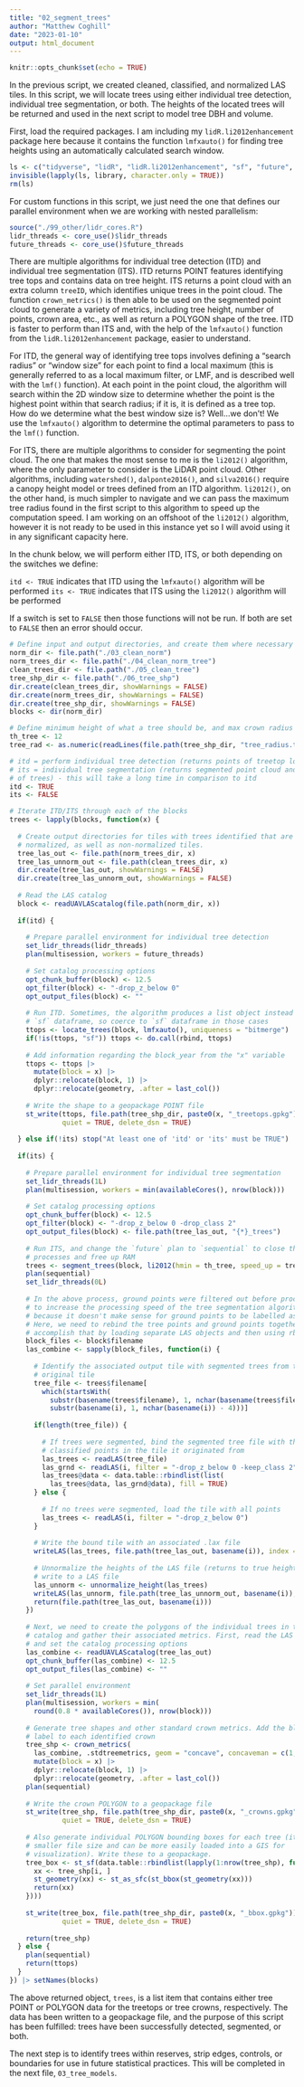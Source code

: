 ```yaml
---
title: "02_segment_trees"
author: "Matthew Coghill"
date: "2023-01-10"
output: html_document
---
```


```r
knitr::opts_chunk$set(echo = TRUE)
```

In the previous script, we created cleaned, classified, and normalized LAS tiles. In this script, we will locate trees using either individual tree detection, individual tree segmentation, or both. The heights of the located trees will be returned and used in the next script to model tree DBH and volume.

First, load the required packages. I am including my `lidR.li2012enhancement` package here because it contains the function `lmfxauto()` for finding tree heights using an automatically calculated search window.

```r

ls <- c("tidyverse", "lidR", "lidR.li2012enhancement", "sf", "future", "terra")
invisible(lapply(ls, library, character.only = TRUE))
rm(ls)

```

For custom functions in this script, we just need the one that defines our parallel environment when we are working with nested parallelism:

```r

source("./99_other/lidr_cores.R")
lidr_threads <- core_use()$lidr_threads
future_threads <- core_use()$future_threads

```

There are multiple algorithms for individual tree detection (ITD) and individual tree segmentation (ITS). ITD returns POINT features identifying tree tops and contains data on tree height. ITS returns a point cloud with an extra column `treeID`, which identifies unique trees in the point cloud. The function `crown_metrics()` is then able to be used on the segmented point cloud to generate a variety of metrics, including tree height, number of points, crown area, etc., as well as return a POLYGON shape of the tree. ITD is faster to perform than ITS and, with the help of the `lmfxauto()` function from the `lidR.li2012enhancement` package, easier to understand.

For ITD, the general way of identifying tree tops involves defining a "search radius" or "window size" for each point to find a local maximum (this is generally referred to as a local maximum filter, or LMF, and is described well with the `lmf()` function). At each point in the point cloud, the algorithm will search within the 2D window size to determine whether the point is the highest point within that search radius; if it is, it is defined as a tree top. How do we determine what the best window size is? Well...we don't! We use the `lmfxauto()` algorithm to determine the optimal parameters to pass to the `lmf()` function.

For ITS, there are multiple algorithms to consider for segmenting the point cloud. The one that makes the most sense to me is the `li2012()` algorithm, where the only parameter to consider is the LiDAR point cloud. Other algorithms, including `watershed()`, `dalponte2016()`, and `silva2016()` require a canopy height model or trees defined from an ITD algorithm. `li2012()`, on the other hand, is much simpler to navigate and we can pass the maximum tree radius found in the first script to this algorithm to speed up the computation speed. I am working on an offshoot of the `li2012()` algorithm, however it is not ready to be used in this instance yet so I will avoid using it in any significant capacity here.

In the chunk below, we will perform either ITD, ITS, or both depending on the switches we define:

`itd <- TRUE` indicates that ITD using the `lmfxauto()` algorithm will be performed
`its <- TRUE` indicates that ITS using the `li2012()` algorithm will be performed

If a switch is set to `FALSE` then those functions will not be run. If both are set to `FALSE` then an error should occur.

```r

# Define input and output directories, and create them where necessary
norm_dir <- file.path("./03_clean_norm")
norm_trees_dir <- file.path("./04_clean_norm_tree")
clean_trees_dir <- file.path("./05_clean_tree")
tree_shp_dir <- file.path("./06_tree_shp")
dir.create(clean_trees_dir, showWarnings = FALSE)
dir.create(norm_trees_dir, showWarnings = FALSE)
dir.create(tree_shp_dir, showWarnings = FALSE)
blocks <- dir(norm_dir)

# Define minimum height of what a tree should be, and max crown radius
th_tree <- 12
tree_rad <- as.numeric(readLines(file.path(tree_shp_dir, "tree_radius.txt")))

# itd = perform individual tree detection (returns points of treetop locations)
# its = individual tree segmentation (returns segmented point cloud and shapes 
# of trees) - this will take a long time in comparison to itd
itd <- TRUE
its <- FALSE

# Iterate ITD/ITS through each of the blocks
trees <- lapply(blocks, function(x) {
  
  # Create output directories for tiles with trees identified that are
  # normalized, as well as non-normalized tiles.
  tree_las_out <- file.path(norm_trees_dir, x)
  tree_las_unnorm_out <- file.path(clean_trees_dir, x)
  dir.create(tree_las_out, showWarnings = FALSE)
  dir.create(tree_las_unnorm_out, showWarnings = FALSE)
  
  # Read the LAS catalog
  block <- readUAVLAScatalog(file.path(norm_dir, x))
  
  if(itd) {
    
    # Prepare parallel environment for individual tree detection
    set_lidr_threads(lidr_threads)
    plan(multisession, workers = future_threads)
    
    # Set catalog processing options
    opt_chunk_buffer(block) <- 12.5
    opt_filter(block) <- "-drop_z_below 0"
    opt_output_files(block) <- ""
    
    # Run ITD. Sometimes, the algorithm produces a list object instead of an
    # `sf` dataframe, so coerce to `sf` dataframe in those cases
    ttops <- locate_trees(block, lmfxauto(), uniqueness = "bitmerge") 
    if(!is(ttops, "sf")) ttops <- do.call(rbind, ttops)
    
    # Add information regarding the block_year from the "x" variable
    ttops <- ttops |> 
      mutate(block = x) |> 
      dplyr::relocate(block, 1) |>  
      dplyr::relocate(geometry, .after = last_col())
    
    # Write the shape to a geopackage POINT file
    st_write(ttops, file.path(tree_shp_dir, paste0(x, "_treetops.gpkg")), 
             quiet = TRUE, delete_dsn = TRUE)
    
  } else if(!its) stop("At least one of 'itd' or 'its' must be TRUE")
  
  if(its) {
    
    # Prepare parallel environment for individual tree segmentation
    set_lidr_threads(1L)
    plan(multisession, workers = min(availableCores(), nrow(block)))
    
    # Set catalog processing options
    opt_chunk_buffer(block) <- 12.5
    opt_filter(block) <- "-drop_z_below 0 -drop_class 2"
    opt_output_files(block) <- file.path(tree_las_out, "{*}_trees")
    
    # Run ITS, and change the `future` plan to `sequential` to close the 
    # processes and free up RAM
    trees <- segment_trees(block, li2012(hmin = th_tree, speed_up = tree_rad))
    plan(sequential)
    set_lidr_threads(0L)
    
    # In the above process, ground points were filtered out before processing
    # to increase the processing speed of the tree segmentation algorithm and 
    # because it doesn't make sense for ground points to be labelled as a tree.
    # Here, we need to rebind the tree points and ground points together. We can 
    # accomplish that by loading separate LAS objects and then using rbindlist()
    block_files <- block$filename
    las_combine <- sapply(block_files, function(i) {
      
      # Identify the associated output tile with segmented trees from the 
      # original tile
      tree_file <- trees$filename[
        which(startsWith(
          substr(basename(trees$filename), 1, nchar(basename(trees$filename)) - 4),
          substr(basename(i), 1, nchar(basename(i)) - 4)))]
      
      if(length(tree_file)) {
        
        # If trees were segmented, bind the segmented tree file with the ground
        # classified points in the tile it originated from
        las_trees <- readLAS(tree_file)
        las_grnd <- readLAS(i, filter = "-drop_z_below 0 -keep_class 2")
        las_trees@data <- data.table::rbindlist(list(
          las_trees@data, las_grnd@data), fill = TRUE)
      } else {
        
        # If no trees were segmented, load the tile with all points
        las_trees <- readLAS(i, filter = "-drop_z_below 0")
      }
      
      # Write the bound tile with an associated .lax file
      writeLAS(las_trees, file.path(tree_las_out, basename(i)), index = TRUE)
      
      # Unnormalize the heights of the LAS file (returns to true heights), and 
      # write to a LAS file
      las_unnorm <- unnormalize_height(las_trees)
      writeLAS(las_unnorm, file.path(tree_las_unnorm_out, basename(i)), index = TRUE)
      return(file.path(tree_las_out, basename(i)))
    })
    
    # Next, we need to create the polygons of the individual trees in the 
    # catalog and gather their associated metrics. First, read the LAS catalog
    # and set the catalog processing options
    las_combine <- readUAVLAScatalog(tree_las_out)
    opt_chunk_buffer(las_combine) <- 12.5
    opt_output_files(las_combine) <- ""
    
    # Set parallel environment
    set_lidr_threads(1L)
    plan(multisession, workers = min(
      round(0.8 * availableCores()), nrow(block)))
    
    # Generate tree shapes and other standard crown metrics. Add the block_year
    # label to each identified crown
    tree_shp <- crown_metrics(
      las_combine, .stdtreemetrics, geom = "concave", concaveman = c(1, 0)) |> 
      mutate(block = x) |> 
      dplyr::relocate(block, 1) |>  
      dplyr::relocate(geometry, .after = last_col())
    plan(sequential)
    
    # Write the crown POLYGON to a geopackage file
    st_write(tree_shp, file.path(tree_shp_dir, paste0(x, "_crowns.gpkg")), 
             quiet = TRUE, delete_dsn = TRUE)
    
    # Also generate individual POLYGON bounding boxes for each tree (it is a much
    # smaller file size and can be more easily loaded into a GIS for 
    # visualization). Write these to a geopackage.
    tree_box <- st_sf(data.table::rbindlist(lapply(1:nrow(tree_shp), function(i) {
      xx <- tree_shp[i, ]
      st_geometry(xx) <- st_as_sfc(st_bbox(st_geometry(xx)))
      return(xx)
    })))
    
    st_write(tree_box, file.path(tree_shp_dir, paste0(x, "_bbox.gpkg")), 
             quiet = TRUE, delete_dsn = TRUE)
    
    return(tree_shp)
  } else {
    plan(sequential)
    return(ttops)
  }
}) |> setNames(blocks)

```

The above returned object, `trees`, is a list item that contains either tree POINT or POLYGON data for the treetops or tree crowns, respectively. The data has been written to a geopackage file, and the purpose of this script has been fulfilled: trees have been successfully detected, segmented, or both.

The next step is to identify trees within reserves, strip edges, controls, or boundaries for use in future statistical practices. This will be completed in the next file, `03_tree_models`.
